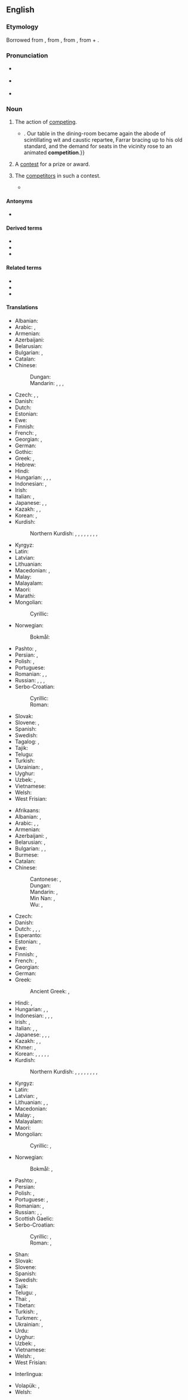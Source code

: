 {{also|compétition}}
==English==
{{wikipedia}}

===Etymology===
Borrowed from {{bor|en|fr|compétition}}, from {{der|en|LL.|competitio|competītiō, competītiōnem}}, from {{der|en|la|competō}}, from {{m|la|con-}} + {{m|la|petō}}.

===Pronunciation===
* {{a|RP}} {{IPA|en|/ˌkɒmpəˈtɪʃən/}}
* {{a|GenAm}} {{IPA|en|/ˌkɑːmpəˈtɪʃən/}}
* {{audio|en|en-us-competition.ogg|Audio (US)}}

===Noun===
{{en-noun|~}}

# {{lb|en|uncountable}} The action of [[compete|competing]].
#: {{ux|en|The '''competition''' for this job is strong.}}
#* {{RQ:Churchill Celebrity|chapter=8|passage=The humor of my proposition appealed more strongly to Miss Trevor than I had looked for, and from that time forward she became her old self again;{{...}}. Our table in the dining-room became again the abode of scintillating wit and caustic repartee, Farrar bracing up to his old standard, and the demand for seats in the vicinity rose to an animated '''competition'''.}}
# {{lb|en|countable}} A [[contest]] for a prize or award.
#: {{ux|en|The newspaper is featuring a '''competition''' to win a car.}}
# {{lb|en|uncountable|collectively}} The [[competitor]]s in such a contest.
#: {{ux|en|The new stain remover was ten times more effective than the '''competition'''.}}
#* {{quote-book|en|date=6 February 2013|editors=Michio Muramatsu; Frieder Naschold|author=Hideo Otake|chapter=Revising the Interpretation of the Japanese Economy|title=State and Administration in Japan and Germany: A Comparative Perspective on Continuity and Change|page=319|url=https://books.google.co.nz/books?id=lc4fAAAAQBAJ|passage=Japanese retail stores have strove to, and have succeeded in, fulfilling these severe demands, and in doing so, have constantly had to innovate both technologically and institutionally in order to keep up with the '''competition'''.}}

====Antonyms====
* {{sense|action of competing}} {{l|en|cooperation}}

====Derived terms====
* {{l|en|competitional}}
* {{l|en|competitioner}}
* {{l|en|economic competition}}

====Related terms====
* {{l|en|competitive}}
* {{l|en|compete}}
* {{l|en|competent}}

====Translations====
{{trans-top|action of competing}}
* Albanian: {{t+|sq|konkurrencë|f}}
* Arabic: {{t|ar|مُنَافَسَة|f}}, {{t+|ar|مُبَارَاة|f}}
* Armenian: {{t+|hy|մրցակցություն}}
* Azerbaijani: {{t+|az|rəqabət}}
* Belarusian: {{t|be|канкурэ́нцыя|f}}
* Bulgarian: {{t+|bg|съпе́рничество|n}}, {{t+|bg|конкуре́нция|f}}
* Catalan: {{t+|ca|competició|f}}
* Chinese:
*: Dungan: {{t|dng|бисэ}}
*: Mandarin: {{t+|zh|比賽}}, {{t+|zh|比赛|tr=bǐsài}}, {{t+|zh|競爭}}, {{t+|zh|竞争|tr=jìngzhēng}}
* Czech: {{t|cs|soupeření|n}}, {{t|cs|konkurování|n}}, {{t+|cs|konkurence|f}}
* Danish: {{t+|da|konkurrence|c}}
* Dutch: {{t+|nl|concurrentie|f}}
* Estonian: {{t|et|võistlus}}
* Ewe: {{t|ee|ɖikeke}}
* Finnish: {{t+|fi|kilpailu}}
* French: {{t+|fr|compétition|f}}, {{t+|fr|concurrence|f}}
* Georgian: {{t|ka|შეჯიბრება}}, {{t|ka|კონკურენცია}}
* German: {{t+|de|Konkurrenz|f}}
* Gothic: {{t|got|𐌷𐌰𐌹𐍆𐍃𐍄𐍃|f}}
* Greek: {{t+|el|ανταγωνισμός|m}}, {{qualifier|athletics}} {{t+|el|συναγωνισμός|m}}
* Hebrew: {{t+|he|תַּחֲרוּת|f|tr=takharút}}
* Hindi: {{qualifier|rivalry}} {{t+|hi|प्रतिस्पर्धा|f}}
* Hungarian: {{t+|hu|verseny}}, {{t+|hu|versengés}}, {{t+|hu|konkurencia}}, {{t+|hu|rivalizálás}}
* Indonesian: {{t+|id|persaingan}}, {{t+|id|kompetisi}}
* Irish: {{t|ga|iomaidh|f}}
* Italian: {{t+|it|competizione|f}}, {{t+|it|concorrenza|f}}
* Japanese: {{t+|ja|競争|tr=きょうそう, kyōsō}}, {{t|ja|コンペ|tr=konpe}}, {{t|ja|コンペティション|tr=konpetishon}}
* Kazakh: {{t+|kk|жарыс}}, {{t|kk|бәсеке}}, {{t|kk|бәсекелестік}}
* Korean: {{t+|ko|경쟁(競爭)}}, {{t|ko|컴페티션}}
* Kurdish:
*: Northern Kurdish: {{t+|kmr|pêşbazî}}, {{t+|kmr|pêşbirk}}, {{t+|kmr|berêkane}}, {{t+|kmr|misabiqe}}, {{t+|kmr|hevrikî}}, {{t+|kmr|hawirkan}}, {{t+|kmr|riberiz}}, {{t+|kmr|sîbaq}}, {{t+|kmr|reqabet}}
{{trans-mid}}
* Kyrgyz: {{t|ky|конкуренция}}
* Latin: {{t|la|certāmen|n}}
* Latvian: {{t|lv|konkurence|f}}
* Lithuanian: {{t|lt|konkurencija|f}}
* Macedonian: {{t|mk|натпревар|m}}, {{t|mk|конкуренција|f}}
* Malay: {{t|ms|persaingan}}
* Malayalam: {{t+|ml|മത്സരം}}
* Maori: {{t|mi|tātāwhāinga}}
* Marathi: {{t|mr|स्पर्धा|f}}
* Mongolian:
*: Cyrillic: {{t+|mn|өрсөлдөөн}}
* Norwegian:
*: Bokmål: {{t+|nb|konkurranse|m}}
* Pashto: {{t+|ps|سيالي|f|tr=syālí}}, {{t+|ps|رقابت|m|tr=reqābát}}
* Persian: {{t+|fa|رقابت|tr=reqâbat}}, {{t+|fa|منافسه|tr=monâfase}}
* Polish: {{t+|pl|rywalizacja|f}}, {{t+|pl|konkurencja|f}}
* Portuguese: {{t+|pt|competição|f}}
* Romanian: {{t+|ro|competiție}}, {{t+|ro|concurență|f}}, {{t+|ro|concurs|n}}
* Russian: {{t+|ru|соревнова́ние|n}}, {{t+|ru|состяза́ние|n}}, {{t+|ru|конкуре́нция|f}} {{qualifier|eg. business}}, {{t+|ru|сопе́рничество|n}} {{qualifier|rivalry}}
* Serbo-Croatian:
*: Cyrillic: {{t|sh|конкурѐнција|f}}
*: Roman: {{t+|sh|konkurèncija|f}}
* Slovak: {{t|sk|konkurencia|f}}
* Slovene: {{t+|sl|tekmovanje|n}}, {{t|sl|konkurenca|f}}
* Spanish: {{t+|es|competición|f}}
* Swedish: {{t+|sv|konkurrens|c}}
* Tagalog: {{t|tl|tagisan}}, {{t|tl|pakikitagis}}
* Tajik: {{t|tg|рақобат}}
* Telugu: {{t+|te|పోటీ}}
* Turkish: {{t+|tr|rekabet}}
* Ukrainian: {{t+|uk|конкуре́нція|f}}, {{t|uk|змага́ння|n}}
* Uyghur: {{t|ug|رىقابەت}}
* Uzbek: {{t+|uz|raqobat}}, {{t+|uz|konkurensiya}}
* Vietnamese: {{t+|vi|cạnh tranh|alt=sự cạnh tranh}}
* Welsh: {{t+|cy|cystadleuaeth|f}}
* West Frisian: {{t|fy|kompetysje|c}}
{{trans-bottom}}

{{trans-top|contest for a prize or award}}
* Afrikaans: {{t|af|kompetisie}}
* Albanian: {{t+|sq|garë|f}}, {{t+|sq|konkurs|m}}
* Arabic: {{t|ar|مُنَافَسَة|f}}, {{t|ar|مُسَابَقَة|f}}, {{t+|ar|مُبَارَاة|f}}
* Armenian: {{t+|hy|մրցույթ}}
* Azerbaijani: {{t+|az|müsabiqə}}, {{t|az|yarış}}
* Belarusian: {{t|be|спабо́рніцтва|n}}, {{t|be|ко́нкурс|m}}
* Bulgarian: {{t+|bg|състеза́ние|n}}, {{t+|bg|съревнова́ние|n}}, {{t+|bg|надпрева́ра|f}}
* Burmese: {{t+|my|ပြိုင်ပွဲ}}
* Catalan: {{t+|ca|competició|f}}
* Chinese:
*: Cantonese: {{t|yue|比賽}}, {{t|yue|比赛|tr=bei2 coi3}}
*: Dungan: {{t|dng|бисэ}}
*: Mandarin: {{t+|zh|比賽}}, {{t+|zh|比赛|tr=bǐsài}}
*: Min Nan: {{t+|nan|比賽}}, {{t+|nan|比赛|tr=pí-sài}}
*: Wu: {{t|wuu|比賽}}, {{t|wuu|比赛|tr=pi se}}
* Czech: {{t+|cs|soutěž|f}}
* Danish: {{t+|da|konkurrence|c}}
* Dutch: {{t+|nl|competitie|f}}, {{t+|nl|toernooi|n}}, {{t+|nl|wedstrijd|m}}, {{t+|nl|wedloop|m}}
* Esperanto: {{t|eo|konkurso}}
* Estonian: {{t|et|võistlus}}, {{t+|et|võitlus}}
* Ewe: {{t|ee|ɖikeke}}
* Finnish: {{t+|fi|kilpailu}}, {{t+|fi|kisa}}
* French: {{t+|fr|concours|m}}, {{t+|fr|compétition|f}}
* Georgian: {{t|ka|შეჯიბრი}}
* German: {{t+|de|Wettbewerb|m}}
* Greek: {{t+|el|διαγωνισμός|m}}
*: Ancient Greek: {{t|grc|ἀγών|m}}, {{t|grc|ἅμιλλα|f}}
* Hindi: {{t+|hi|प्रतियोगिता|f}}, {{t|hi|मुक़ाबला|m}}
* Hungarian: {{t+|hu|verseny}}, {{t|hu|vetélkedő}}, {{t|hu|megmérettetés}}
* Indonesian: {{t+|id|pertandingan}}, {{t+|id|kompetisi}}, {{t+|id|sayembara}}, {{t+|id|perlombaan}}
* Irish: {{t|ga|iomaidh|f}}, {{t|ga|comórtas|m}}
* Italian: {{t+|it|concorso|m}}, {{t+|it|competizione|f}}, {{t+|it|gara|f}}
* Japanese: {{t+|ja|大会|tr=たいかい, taikai}}, {{t|ja|コンペ|tr=konpe}}, {{t|ja|コンクール|tr=konkūru}}, {{t|ja|コンテスト|tr=kontesuto}}
* Kazakh: {{t+|kk|жарыс}}, {{t|kk|конкурс}}, {{t|kk|байқау}}
* Khmer: {{t+|km|ប្រកួត}}, {{t+|km|ជំនែង}}
* Korean: {{t+|ko|경기(競技)}}, {{t|ko|경쟁시험(競爭試驗)}}, {{t|ko|경진 대회(競進大會)}}, {{t+|ko|콩쿠르}}, {{t|ko|콘테스트}}, {{t+|ko|시합(試合)}}
* Kurdish:
*: Northern Kurdish: {{t+|kmr|pêşbazî}}, {{t+|kmr|pêşbirk}}, {{t+|kmr|berêkane}}, {{t+|kmr|misabiqe}}, {{t+|kmr|hevrikî}}, {{t+|kmr|hawirkan}}, {{t+|kmr|riberiz}}, {{t+|kmr|sîbaq}}, {{t+|kmr|reqabet}}
{{trans-mid}}
* Kyrgyz: {{t+|ky|мелдеш}}
* Latin: {{t|la|certāmen|n}}
* Latvian: {{t|lv|konkurss|m}}, {{t|lv|sacensības|f-p}}
* Lithuanian: {{t|lt|konkursas|m}}, {{t|lt|rungtynės|f-p}}, {{t|lt|varžybos|f-p}}
* Macedonian: {{t|mk|натпревар|m}}
* Malay: {{t+|ms|pertandingan}}, {{t+|ms|sayembara}}
* Malayalam: {{t+|ml|മത്സരം}}
* Maori: {{t|mi|tauwhāinga}}
* Mongolian:
*: Cyrillic: {{t+|mn|уралдаан}}, {{t+|mn|тэмцээн}}
* Norwegian:
*: Bokmål: {{t+|nb|konkurranse}}, {{t+|nb|tevling|m}}
* Pashto: {{t+|ps|کانکور|m|tr=kānkór}}, {{t|ps|مسابقه|f|tr=mosābeqá}}
* Persian: {{t+|fa|مسابقه|tr=mosâbeqe}}
* Polish: {{t+|pl|konkurs|m}}, {{t+|pl|zawody|m-p}}
* Portuguese: {{t+|pt|concurso|m}}, {{t+|pt|competição|f}}
* Romanian: {{t+|ro|concurs|n}}, {{t+|ro|competiție|f}}
* Russian: {{t+|ru|соревнова́ние|n}}, {{t+|ru|состяза́ние|n}}, {{t+|ru|ко́нкурс|m}}
* Scottish Gaelic: {{t|gd|co-fharpais|f}}
* Serbo-Croatian:
*: Cyrillic: {{t|sh|те̏кма|f}}, {{t|sh|у̀такмица|f}}
*: Roman: {{t+|sh|tȅkma|f}}, {{t+|sh|ùtakmica|f}}
* Shan: {{t|shn|ပၢင်ၶေႉၶဵင်ႇ}}
* Slovak: {{t|sk|súťaž|f}}
* Slovene: {{t+|sl|tekma|f}}
* Spanish: {{t+|es|competición|f}}
* Swedish: {{t+|sv|tävling|c}}
* Tajik: {{t|tg|мусобиқа}}
* Telugu: {{t+|te|పందెము}}, {{t+|te|పోటీ}}
* Thai: {{t+|th|การแข่ง}}, {{t+|th|การแข่งขัน}}
* Tibetan: {{t|bo|འགྲན་བསྡུར}}
* Turkish: {{t+|tr|müsabaka}}, {{t+|tr|yarış}}
* Turkmen: {{t|tk|ýaryş}}, {{t|tk|konkurs}}
* Ukrainian: {{t|uk|змага́ння|n}}, {{t|uk|ко́нкурс|m}}
* Urdu: {{t|ur|مقابلہ|m|tr=muqāblā}}
* Uyghur: {{t|ug|مۇسابىقە}}
* Uzbek: {{t+|uz|musobaqa}}, {{t+|uz|konkurs}}
* Vietnamese: {{t+|vi|cuộc thi}}
* Welsh: {{t+|cy|cystadleuaeth|f}}, {{t+|cy|ymryson|m}}
* West Frisian: {{t|fy|kompetysje|c}}
{{trans-bottom}}

<!--Please remove this section once all of the translations below have been moved into the tables above.-->
{{checktrans-top}}
* Interlingua: {{t-check|ia|competition}}
{{trans-mid}}
* Volapük: {{t+check|vo|mät}}, {{t+check|vo|mäted}}
* Welsh: {{t+check|cy|cystadleuaeth|f}}
{{trans-bottom}}

{{c|en|Collectives|Sports|Business|Economics}}